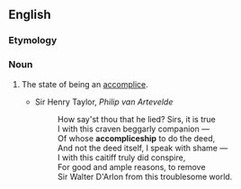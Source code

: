 ==English==

===Etymology===
{{suffix|accomplice|ship|lang=en}}

===Noun===
{{en-noun|-}}

# {{lb|en|rare}} The state of being an [[accomplice]].
#* Sir Henry Taylor, ''Philip van Artevelde''
#*: How say'st thou that he lied? Sirs, it is true<br>I with this craven beggarly companion —<br>Of whose '''accompliceship''' to do the deed,<br>And not the deed itself, I speak with shame —<br>I with this caitiff truly did conspire,<br>For good and ample reasons, to remove<br>Sir Walter D'Arlon from this troublesome world.